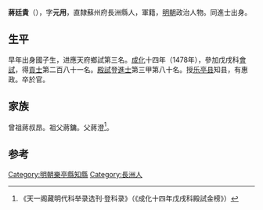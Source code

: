 '''蔣廷貴'''（{{bd|1442年||1482年||J}}），字'''元用'''，直隸蘇州府長洲縣人，軍籍，[[明朝|明朝]]政治人物。同進士出身。

==生平==
早年出身國子生，进應天府鄉試第三名。[[成化|成化]]十四年（1478年），參加戊戌科[[會試|會試]]，得[[貢士|貢士]]第二百八十一名。[[殿試|殿試]]登[[進士|進士]]第三甲第八十名。授[[乐亭县|乐亭县]]知县，有惠政。卒於官。

==家族==
曾祖蔣叔昂。祖父蔣鏞。父蔣澄<ref>《天一阁藏明代科举录选刊·登科录》（《成化十四年戊戌科殿試金榜》）</ref>。

==参考==
{{reflist}}
{{明朝人物小作品}}
{{成化十四年戊戌科殿試金榜}}
{{DEFAULTSORT:Jiang蔣}}
[[Category:明朝樂亭縣知縣|Category:明朝樂亭縣知縣]]
[[Category:長洲人|Category:長洲人]]